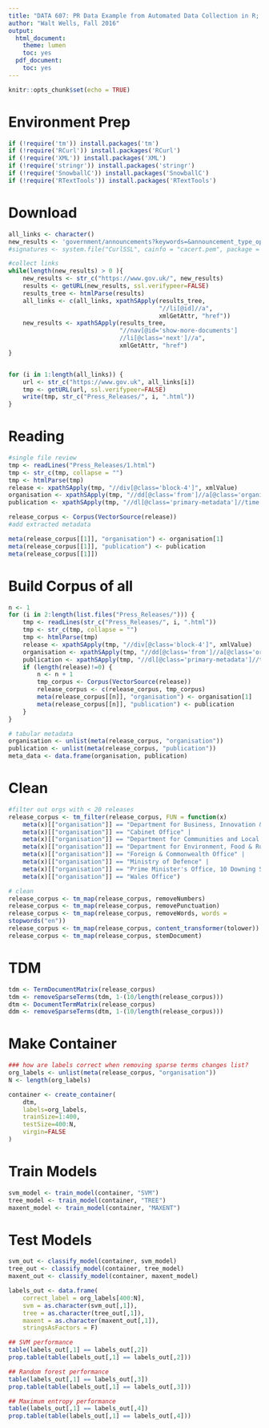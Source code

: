 ```yaml
---
title: "DATA 607: PR Data Example from Automated Data Collection in R; Week 10"
author: "Walt Wells, Fall 2016"
output:
  html_document:
    theme: lumen
    toc: yes
  pdf_document:
    toc: yes
---
```


```r
knitr::opts_chunk$set(echo = TRUE)
```

# Environment Prep
```r
if (!require('tm')) install.packages('tm')
if (!require('RCurl')) install.packages('RCurl')
if (!require('XML')) install.packages('XML')
if (!require('stringr')) install.packages('stringr')
if (!require('SnowballC')) install.packages('SnowballC')
if (!require('RTextTools')) install.packages('RTextTools')
```

# Download
```r
all_links <- character()
new_results <- 'government/announcements?keywords=&announcement_type_option=press-releases&topics[]=all&departments[]=all&world_locations[]=all&from_date=&to_date=01%2F07%2F2010'
#signatures <- system.file("CurlSSL", cainfo = "cacert.pem", package = "RCurl")

#collect links
while(length(new_results) > 0 ){
    new_results <- str_c("https://www.gov.uk/", new_results)
    results <- getURL(new_results, ssl.verifypeer=FALSE)
    results_tree <- htmlParse(results)
    all_links <- c(all_links, xpathSApply(results_tree,
                                          "//li[@id]//a",
                                          xmlGetAttr, "href"))
    new_results <- xpathSApply(results_tree,
                               "//nav[@id='show-more-documents']
                               //li[@class='next']//a", 
                               xmlGetAttr, "href")
}


for (i in 1:length(all_links)) {
    url <- str_c("https://www.gov.uk", all_links[i])
    tmp <- getURL(url, ssl.verifypeer=FALSE)
    write(tmp, str_c("Press_Releases/", i, ".html"))
}
```


# Reading

```r
#single file review
tmp <- readLines("Press_Releases/1.html")
tmp <- str_c(tmp, collapse = "")
tmp <- htmlParse(tmp)
release <- xpathSApply(tmp, "//div[@class='block-4']", xmlValue)
organisation <- xpathSApply(tmp, "//dd[@class='from']//a[@class='organisation-link']", xmlValue)
publication <- xpathSApply(tmp, "//dl[@class='primary-metadata']//time[@class='date']", xmlValue)

release_corpus <- Corpus(VectorSource(release))
#add extracted metadata

meta(release_corpus[[1]], "organisation") <- organisation[1]
meta(release_corpus[[1]], "publication") <- publication
meta(release_corpus[[1]])
```

# Build Corpus of all

```r
n <- 1
for (i in 2:length(list.files("Press_Releases/"))) {
    tmp <- readLines(str_c("Press_Releases/", i, ".html"))
    tmp <- str_c(tmp, collapse = "")
    tmp <- htmlParse(tmp)
    release <- xpathSApply(tmp, "//div[@class='block-4']", xmlValue)
    organisation <- xpathSApply(tmp, "//dd[@class='from']//a[@class='organisation-link']", xmlValue)
    publication <- xpathSApply(tmp, "//dl[@class='primary-metadata']//time[@class='date']", xmlValue)
    if (length(release)!=0) {
        n <- n + 1
        tmp_corpus <- Corpus(VectorSource(release))
        release_corpus <- c(release_corpus, tmp_corpus)
        meta(release_corpus[[n]], "organisation") <- organisation[1]
        meta(release_corpus[[n]], "publication") <- publication
    }
}

# tabular metadata
organisation <- unlist(meta(release_corpus, "organisation"))
publication <- unlist(meta(release_corpus, "publication"))
meta_data <- data.frame(organisation, publication)

```


# Clean

```r
#filter out orgs with < 20 releases
release_corpus <- tm_filter(release_corpus, FUN = function(x)
    meta(x)[["organisation"]] == "Department for Business, Innovation & Skills" |   
    meta(x)[["organisation"]] == "Cabinet Office" |
    meta(x)[["organisation"]] == "Department for Communities and Local Government" |
    meta(x)[["organisation"]] == "Department for Environment, Food & Rural Affairs" |
    meta(x)[["organisation"]] == "Foreign & Commonwealth Office" |
    meta(x)[["organisation"]] == "Ministry of Defence" |
    meta(x)[["organisation"]] == "Prime Minister's Office, 10 Downing Street" |
    meta(x)[["organisation"]] == "Wales Office")

# clean
release_corpus <- tm_map(release_corpus, removeNumbers)
release_corpus <- tm_map(release_corpus, removePunctuation)
release_corpus <- tm_map(release_corpus, removeWords, words =
stopwords("en"))
release_corpus <- tm_map(release_corpus, content_transformer(tolower))
release_corpus <- tm_map(release_corpus, stemDocument)


```

# TDM

```r
tdm <- TermDocumentMatrix(release_corpus)
tdm <- removeSparseTerms(tdm, 1-(10/length(release_corpus)))
dtm <- DocumentTermMatrix(release_corpus)
ddm <- removeSparseTerms(dtm, 1-(10/length(release_corpus)))
```

# Make Container

```r
### how are labels correct when removing sparse terms changes list?
org_labels <- unlist(meta(release_corpus, "organisation"))
N <- length(org_labels)

container <- create_container(
    dtm,
    labels=org_labels,
    trainSize=1:400,
    testSize=400:N,
    virgin=FALSE
)
```

# Train Models

```r
svm_model <- train_model(container, "SVM")
tree_model <- train_model(container, "TREE")
maxent_model <- train_model(container, "MAXENT")
```

# Test Models

```r
svm_out <- classify_model(container, svm_model)
tree_out <- classify_model(container, tree_model)
maxent_out <- classify_model(container, maxent_model)

labels_out <- data.frame(
    correct_label = org_labels[400:N],
    svm = as.character(svm_out[,1]),
    tree = as.character(tree_out[,1]),
    maxent = as.character(maxent_out[,1]),
    stringsAsFactors = F)

## SVM performance
table(labels_out[,1] == labels_out[,2])
prop.table(table(labels_out[,1] == labels_out[,2]))

## Random forest performance
table(labels_out[,1] == labels_out[,3])
prop.table(table(labels_out[,1] == labels_out[,3]))

## Maximum entropy performance
table(labels_out[,1] == labels_out[,4])
prop.table(table(labels_out[,1] == labels_out[,4]))
```

